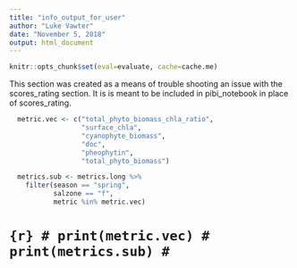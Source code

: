 ```yaml
---
title: "info_output_for_user"
author: "Luke Vawter"
date: "November 5, 2018"
output: html_document
---
```


```r
knitr::opts_chunk$set(eval=evaluate, cache=cache.me)
```

This section was created as a means of trouble shooting an issue with the scores_rating section.  It is is meant to be included in pibi_notebook in place of scores_rating.

```r

  metric.vec <- c("total_phyto_biomass_chla_ratio",
                  "surface_chla",
                  "cyanophyte_biomass",
                  "doc",
                  "pheophytin",
                  "total_phyto_biomass")

```

```r
  metrics.sub <- metrics.long %>% 
    filter(season == "spring", 
           salzone == "f",
           metric %in% metric.vec)
```


# ```{r}
# print(metric.vec)
# print(metrics.sub)
# ```


